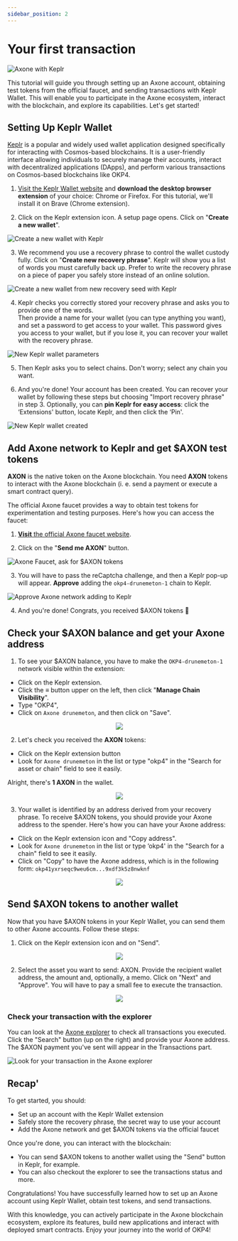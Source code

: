 ```yaml
---
sidebar_position: 2
---
```


# Your first transaction

![Axone with Keplr](/img/content/tutorials/keplr-0.webp)

This tutorial will guide you through setting up an Axone account, obtaining test tokens from the official faucet, and sending transactions with Keplr Wallet. This will enable you to participate in the Axone ecosystem, interact with the blockchain, and explore its capabilities. Let's get started!

## Setting Up Keplr Wallet

[Keplr](https://www.keplr.app/) is a popular and widely used wallet application designed specifically for interacting with Cosmos-based blockchains. It is a user-friendly interface allowing individuals to securely manage their accounts, interact with decentralized applications (DApps), and perform various transactions on Cosmos-based blockchains like OKP4.

1. [Visit the Keplr Wallet website](https://www.keplr.app/download) and **download the desktop browser extension** of your choice: Chrome or Firefox. For this tutorial, we'll install it on Brave (Chrome extension).

2. Click on the Keplr extension icon. A setup page opens. Click on "**Create a new wallet**".

![Create a new wallet with Keplr](/img/content/tutorials/keplr-1.webp)

3. We recommend you use a recovery phrase to control the wallet custody fully. Click on "**Create new recovery phrase**". Keplr will show you a list of words you must carefully back up. Prefer to write the recovery phrase on a piece of paper you safely store instead of an online solution.  

![Create a new wallet from new recovery seed with Keplr](/img/content/tutorials/keplr-2.webp)

4. Keplr checks you correctly stored your recovery phrase and asks you to provide one of the words.  
Then provide a name for your wallet (you can type anything you want), and set a password to get access to your wallet. This password gives you access to your wallet, but if you lose it, you can recover your wallet with the recovery phrase.

![New Keplr wallet parameters](/img/content/tutorials/keplr-3.webp)

5. Then Keplr asks you to select chains. Don't worry; select any chain you want.

6. And you're done! Your account has been created. You can recover your wallet by following these steps but choosing "Import recovery phrase" in step 3.
Optionally, you can **pin Keplr for easy access**: click the ‘Extensions' button, locate Keplr, and then click the ‘Pin'.

![New Keplr wallet created](/img/content/tutorials/keplr-4.webp)

## Add Axone network to Keplr and get $AXON test tokens

**AXON** is the native token on the Axone blockchain. You need **AXON** tokens to interact with the Axone blockchain (i. e. send a payment or execute a smart contract query).

The official Axone faucet provides a way to obtain test tokens for experimentation and testing purposes. Here's how you can access the faucet:

1. [**Visit** the official Axone faucet website](https://faucet.okp4.network/).

2. Click on the "**Send me AXON**" button.

![Axone Faucet, ask for $AXON tokens](/img/content/tutorials/keplr-5.webp)

3. You will have to pass the reCaptcha challenge, and then a Keplr pop-up will appear. **Approve** adding the `okp4-drunemeton-1` chain to Keplr.

![Approve Axone network adding to Keplr](/img/content/tutorials/keplrmaj-6.webp)

4. And you're done! Congrats, you received $AXON tokens 🥳

## Check your $AXON balance and get your Axone address

1. To see your $AXON balance, you have to make the `OKP4-drunemeton-1` network visible within the extension: 

- Click on the Keplr extension.
- Click the **≡** button upper on the left, then click "**Manage Chain Visibility**". 
- Type "OKP4", 
- Click on `Axone drunemeton`, and then click on "Save".

<center><img src="/img/content/tutorials/keplrmaj-8.webp"></img></center>

2. Let's check you received the **AXON** tokens:

- Click on the Keplr extension button
- Look for `Axone drunemeton` in the list or type "okp4" in the "Search for asset or chain" field to see it easily. 

Alright, there's **1 AXON** in the wallet.

<center><img src="/img/content/tutorials/keplrmaj-9.webp"></img></center>

3. Your wallet is identified by an address derived from your recovery phrase. To receive $AXON tokens, you should provide your Axone address to the spender.
Here's how you can have your Axone address: 

- Click on the Keplr extension icon and "Copy address".
- Look for `Axone drunemeton` in the list or type ‘okp4' in the "Search for a chain" field to see it easily.
- Click on "Copy" to have the Axone address, which is in the following form:  `okp41yxrseqc9weu6cm...9xdf3k5z8nwknf`

<center><img src="/img/content/tutorials/keplrmaj-10.webp"></img></center>

## Send $AXON tokens to another wallet

Now that you have $AXON tokens in your Keplr Wallet, you can send them to other Axone accounts. Follow these steps:

1. Click on the Keplr extension icon and on "Send".

<center><img src="/img/content/tutorials/keplr-11.webp"></img></center>

2. Select the asset you want to send: AXON. Provide the recipient wallet address, the amount and, optionally, a memo. Click on "Next" and "Approve". You will have to pay a small fee to execute the transaction.

<center><img src="/img/content/tutorials/keplrmaj-12.webp"></img></center>

### Check your transaction with the explorer

You can look at the [Axone explorer](https://explore.okp4.network/OKP4%20Drunemeton%20testnet) to check all transactions you executed. Click the "Search" button (up on the right) and provide your Axone address. The $AXON payment you've sent will appear in the Transactions part.

![Look for your transaction in the Axone explorer](/img/content/tutorials/keplr-13.webp)

## Recap'

To get started, you should:

- Set up an account with the Keplr Wallet extension
- Safely store the recovery phrase, the secret way to use your account
- Add the Axone network and get $AXON tokens via the official faucet

Once you're done, you can interact with the blockchain:
- You can send $AXON tokens to another wallet using the "Send" button in Keplr, for example.
- You can also checkout the explorer to see the transactions status and more.

Congratulations! You have successfully learned how to set up an Axone account using Keplr Wallet, obtain test tokens, and send transactions.

 With this knowledge, you can actively participate in the Axone blockchain ecosystem, explore its features, build new applications and interact with deployed smart contracts. Enjoy your journey into the world of OKP4!
